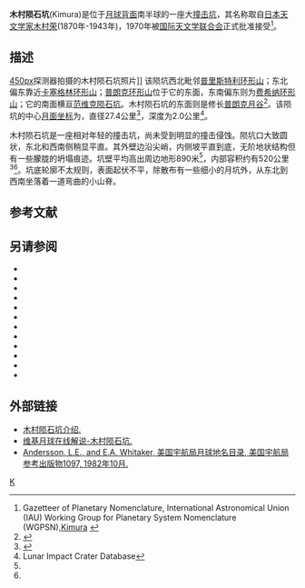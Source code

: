 {{lunar crater data|
 image=Normal Kimura-Warped Clementine-LTVT.jpg|240px|
 caption=[[克莱门汀号|克莱门汀号]]拍摄的图像|
 latitude=56.82|
 N_or_S=S|
 longitude=118.38|
 E_or_W=E|
 diameter=27.4公里|
 depth=2.0公里|
 colong=243|
 eponym=[[木村荣|木村荣]]}}
'''木村陨石坑'''(Kimura)是位于[[月球背面|月球背面]]南半球的一座大[[撞击坑|撞击坑]]，其名称取自[[日本|日本]][[天文学家|天文学家]][[木村荣|木村荣]](1870年-1943年)，1970年被[[国际天文学联合会|国际天文学联合会]]正式批准接受<ref>Gazetteer of Planetary Nomenclature, International Astronomical Union (IAU) Working Group for Planetary System Nomenclature (WGPSN),[http://planetarynames.wr.usgs.gov/Feature/3033 Kimura] {{Wayback|url=http://planetarynames.wr.usgs.gov/Feature/3033 |date=20181115030910 }}</ref>。

==描述==
[[image:Kimura_JAXA_Selene.jpg|450px]]探测器拍摄的木村陨石坑照片]]
该陨坑西北毗邻[[普里斯特利环形山|普里斯特利环形山]]；东北偏东靠近[[卡塞格林环形山|卡塞格林环形山]]；[[普朗克环形山|普朗克环形山]]位于它的东面，东南偏东则为[[费希纳环形山|费希纳环形山]]；它的南面横亘[[范维克陨石坑|范维克陨石坑]]。木村陨石坑的东面则是修长[[普朗克月谷|普朗克月谷]]<ref>{{Cite web |url=http://planetarynames.wr.usgs.gov/images/Lunar/lac_130_lo.pdf |title=Crater Kimura on LAC-130 map |accessdate=2016-07-31 |archive-date=2013-02-20 |archive-url=https://web.archive.org/web/20130220212610/http://planetarynames.wr.usgs.gov/images/Lunar/lac_130_lo.pdf |dead-url=no }}</ref>。该陨坑的中心[[月面坐标|月面坐标]]为{{Coord|56.82|S|118.38|E|globe:Moon|nogoogle=1|noosm=1}}，直径27.4公里<ref name="IAU">{{Cite web |url=http://planetarynames.wr.usgs.gov/Feature/3033 |title=Directory of the International Astronomical Union |accessdate=2016-07-31 |archive-date=2018-11-15 |archive-url=https://web.archive.org/web/20181115030910/https://planetarynames.wr.usgs.gov/Feature/3033 |dead-url=no }}</ref>，深度为2.0公里<ref name=LICD>Lunar Impact Crater Database</ref>。

木村陨石坑是一座相对年轻的撞击坑，尚未受到明显的撞击侵蚀。陨坑口大致圆状，东北和西南侧稍显平直。其外壁边沿尖峭，内侧坡平直到底，无阶地状结构但有一些朦胧的坍塌痕迹。坑壁平均高出周边地形890米<ref name="LICD"/>，内部容积约有520公里<sup>3</sup><ref name="LICD"/>。坑底轮廓不太规则，表面起伏不平，除散布有一些细小的月坑外，从东北到西南坐落着一道弯曲的小山脊。

==参考文献==
{{reflist}}

==另请参阅==
{{reflist}}
* {{cite book
  | last1 = Andersson
  | first1 = L. E.
  | last2 = Whitaker
  | first2 = E. A.
  | authorlink2 = Ewen Whitaker
  | date = 1982
  | title = [[NASA|NASA]] Catalogue of Lunar Nomenclature
  | publisher = NASA RP-1097
  | ref = harv
  }}
* {{cite web
  | last = Blue
  | first = Jennifer
  | date = July 25, 2007
  | title = Gazetteer of Planetary Nomenclature
  | publisher = [[United_States_Geological_Survey|USGS]]
  | url = http://planetarynames.wr.usgs.gov/
  | accessdate = 2007-08-05
  | ref = harv
  | archive-date = 2015-05-26
  | archive-url = https://web.archive.org/web/20150526164842/http://planetarynames.wr.usgs.gov/
  | dead-url = no
  }}
* {{cite book
  | last1 = Bussey
  | first1 = B.
  | authorlink1 = Ben Bussey
  | last2 = Spudis
  | first2 = P.
  | authorlink2 = Paul Spudis
  | date = 2004
  | title = The Clementine Atlas of the Moon
  | publisher = Cambridge University Press
  | location = New York
  | isbn = 978-0-521-81528-4
  | ref = harv
  }}
* {{cite book
  | last1 = Cocks
  | first1 = Elijah E.
  | last2 = Cocks
  | first2 = Josiah C.
  | date = 1995
  | title = Who's Who on the Moon: A Biographical Dictionary of Lunar Nomenclature
  | url = https://archive.org/details/isbn_9780936389271
  | publisher = Tudor Publishers
  | isbn = 978-0-936389-27-1
  | ref = harv
  }}
* {{cite web
  | last = McDowell
  | first = Jonathan
  | date = July 15, 2007
  | url = http://host.planet4589.org/astro/lunar/
  | title = Lunar Nomenclature
  | publisher = Jonathan's Space Report
  | accessdate = 2007-10-24
  | ref = harv
  | archive-date = 2015-01-12
  | archive-url = https://web.archive.org/web/20150112233439/http://host.planet4589.org/astro/lunar/
  | dead-url = no
  }}
* {{cite journal| last1 = Menzel| first1 = D. H.| last2 = Minnaert| first2 = M.| last3 = Levin| first3 = B.| last4 = Dollfus| first4 = A.| last5 = Bell| first5 = B.| title = Report on Lunar Nomenclature by the Working Group of Commission 17 of the IAU| doi = 10.1007/BF00171763| journal = Space Science Reviews| volume = 12| issue = 2| pages = 136–186| date = 1971| bibcode = 1971SSRv...12..136M| ref = harv}}
* {{cite book
  | first = Patrick
  | last = Moore
  | authorlink = Patrick Moore
  | date = 2001
  | title = On the Moon
  | url = https://archive.org/details/patrickmooreonmo00patr
  | publisher = Sterling Publishing Co.
  | isbn = 978-0-304-35469-6
  | ref = harv
  }}
* {{cite book
  | first = Fred W.
  | last = Price
  | date = 1988
  | title = The Moon Observer's Handbook
  | publisher = Cambridge University Press
  | isbn = 978-0-521-33500-3
  | ref = harv
  }}
* {{cite book
  | last = Rükl
  | first = Antonín
  | authorlink = Antonín Rükl
  | date = 1990
  | title = Atlas of the Moon
  | publisher = Kalmbach Books
  | isbn = 978-0-913135-17-4
  | ref = harv
  }}
* {{cite book
  | last = Webb
  | first = Rev. T. W.
  | authorlink = Thomas William Webb
  | date = 1962
  | title = Celestial Objects for Common Telescopes
  | url = https://archive.org/details/celestialobjects00webb
  | edition = 6th revised
  | publisher = Dover
  | isbn = 978-0-486-20917-3
  | ref = harv
  }}
* {{cite book
  | first = Ewen A.
  | last = Whitaker
  | authorlink = Ewen Whitaker
  | date = 1999
  | title = Mapping and Naming the Moon
  | publisher = Cambridge University Press
  | isbn = 978-0-521-62248-6
  | ref = harv
  }}
* {{cite book
  | first = Peter T.
  | last = Wlasuk
  | date = 2000
  | title = Observing the Moon
  | publisher = Springer
  | isbn = 978-1-85233-193-1
  | ref = harv
 }}
{{refend}}

==外部链接==
*[http://lpod.wikispaces.com/September+5%2C+2008 木村陨石坑介绍.] {{Wayback|url=http://lpod.wikispaces.com/September+5%2C+2008 |date=20180531052904 }}
*[http://the-moon.wikispaces.com/Kimura 维基月球在线解说-木村陨石坑.] {{Wayback|url=http://the-moon.wikispaces.com/Kimura |date=20180530150056 }} 
*[http://planet4589.org/astro/lunar/RP-1097.pdf Andersson, L.E., and E.A. Whitaker, 美国宇航局月球地名目录, 美国宇航局参考出版物1097, 1982年10月.] {{Wayback|url=http://planet4589.org/astro/lunar/RP-1097.pdf |date=20141006125838 }}

[[Category:月球环形山|K]]